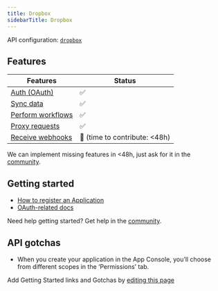 ```yaml
---
title: Dropbox
sidebarTitle: Dropbox
---
```



<Overview />

API configuration: [`dropbox`](https://nango.dev/providers.yaml)

## Features

| Features | Status |
| - | - |
| [Auth (OAuth)](/guides/getting-started/authorize-an-api-from-your-app) | ✅ |
| [Sync data](/guides/getting-started/read-from-an-api) | ✅ |
| [Perform workflows](/guides/getting-started/write-to-an-api) | ✅ |
| [Proxy requests](/guides/proxy-requests-to-an-api) | ✅ |
| [Receive webhooks](/guides/receive-webhooks-from-an-api) | 🚫 (time to contribute: &lt;48h) |

<Tip>We can implement missing features in &lt;48h, just ask for it in the [community](https://nango.dev/slack).</Tip>

## Getting started

-   [How to register an Application](https://www.dropbox.com/developers/apps)
-   [OAuth-related docs](https://developers.dropbox.com/oauth-guide)

<Tip>Need help getting started? Get help in the [community](https://nango.dev/slack).</Tip>

## API gotchas

-   When you create your application in the App Console, you’ll choose from different scopes in the ‘Permissions’ tab.

<Note>Add Getting Started links and Gotchas by [editing this page](https://github.com/nangohq/nango/tree/master/docs-v2/integrations/all/dropbox.mdx)</Note>
